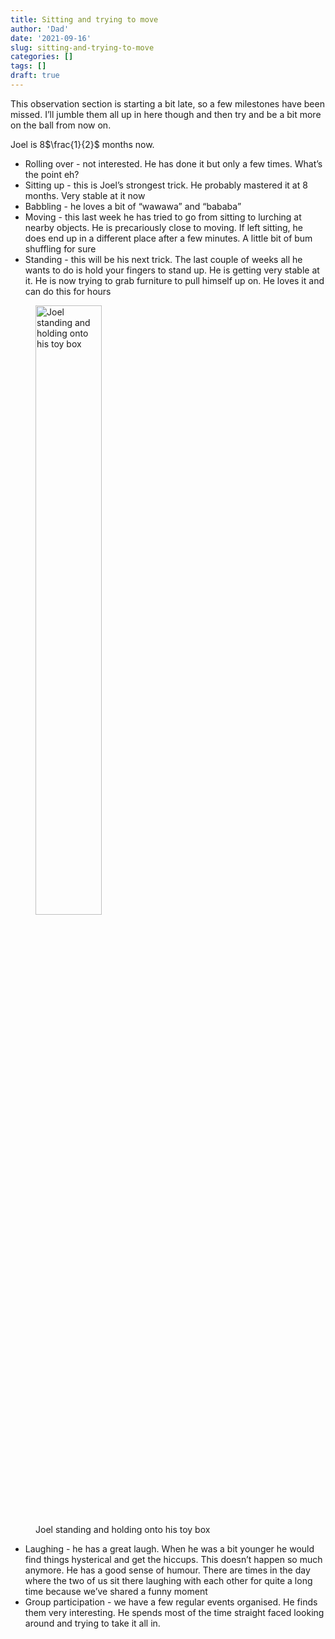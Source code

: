 ```yaml
---
title: Sitting and trying to move
author: 'Dad'
date: '2021-09-16'
slug: sitting-and-trying-to-move
categories: []
tags: []
draft: true
---
```


This observation section is starting a bit late, so a few milestones have been missed. I'll jumble them all up in here though and then try and be a bit more on the ball from now on. 

Joel is 8$\frac{1}{2}$ months now. 

* Rolling over - not interested. He has done it but only a few times. What's the point eh?
* Sitting up - this is Joel's strongest trick. He probably mastered it at 8 months. Very stable at it now
* Babbling - he loves a bit of "wawawa" and "bababa"
* Moving - this last week he has tried to go from sitting to lurching at nearby objects. He is precariously close to moving. If left sitting, he does end up in a different place after a few minutes. A little bit of bum shuffling for sure
* Standing - this will be his next trick. The last couple of weeks all he wants to do is hold your fingers to stand up. He is getting very stable at it. He is now trying to grab furniture to pull himself up on. He loves it and can do this for hours

![Joel standing and holding onto his toy box](images/joel standing.jpg){width=50%}

* Laughing - he has a great laugh. When he was a bit younger he would find things hysterical and get the hiccups. This doesn't happen so much anymore. He has a good sense of humour. There are times in the day where the two of us sit there laughing with each other for quite a long time because we've shared a funny moment
* Group participation - we have a few regular events organised. He finds them very interesting. He spends most of the time straight faced looking around and trying to take it all in. 
